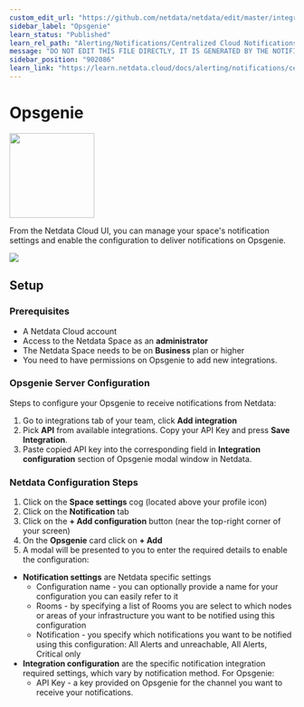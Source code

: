 ```yaml
---
custom_edit_url: "https://github.com/netdata/netdata/edit/master/integrations/cloud-notifications/metadata.yaml"
sidebar_label: "Opsgenie"
learn_status: "Published"
learn_rel_path: "Alerting/Notifications/Centralized Cloud Notifications"
message: "DO NOT EDIT THIS FILE DIRECTLY, IT IS GENERATED BY THE NOTIFICATION'S metadata.yaml FILE"
sidebar_position: "902086"
learn_link: "https://learn.netdata.cloud/docs/alerting/notifications/centralized-cloud-notifications/opsgenie"
---
```



# Opsgenie


<img src="https://netdata.cloud/img/opsgenie.png" width="150"/>


From the Netdata Cloud UI, you can manage your space's notification settings and enable the configuration to deliver notifications on Opsgenie.


<img src="https://img.shields.io/badge/maintained%20by-Netdata-%2300ab44" />

## Setup

### Prerequisites

- A Netdata Cloud account
- Access to the Netdata Space as an **administrator**
- The Netdata Space needs to be on **Business** plan or higher
- You need to have permissions on Opsgenie to add new integrations.

### Opsgenie Server Configuration

Steps to configure your Opsgenie to receive notifications from Netdata:

1. Go to integrations tab of your team, click **Add integration**
2. Pick **API** from available integrations. Copy your API Key and press **Save Integration**.
3. Paste copied API key into the corresponding field in **Integration configuration** section of Opsgenie modal window in Netdata.

### Netdata Configuration Steps

1. Click on the **Space settings** cog (located above your profile icon)
2. Click on the **Notification** tab
3. Click on the **+ Add configuration** button (near the top-right corner of your screen)
4. On the **Opsgenie** card click on **+ Add**
5. A modal will be presented to you to enter the required details to enable the configuration:
  * **Notification settings** are Netdata specific settings
    - Configuration name - you can optionally provide a name for your configuration you can easily refer to it
    - Rooms - by specifying a list of Rooms you are select to which nodes or areas of your infrastructure you want to be notified using this configuration
    - Notification - you specify which notifications you want to be notified using this configuration: All Alerts and unreachable, All Alerts, Critical only
  * **Integration configuration** are the specific notification integration required settings, which vary by notification method. For Opsgenie:
    - API Key - a key provided on Opsgenie for the channel you want to receive your notifications.


